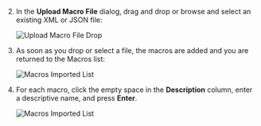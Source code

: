 2.  In the **Upload Macro File** dialog, drag and drop or browse and select an existing XML or JSON file:

    ![Upload Macro File Drop](/img/Upload-Macro-File-Drop.png)

3. As soon as you drop or select a file, the macros are added and you are returned to the Macros list:

    ![Macros Imported List](/img/Macros-Imported-List.png)

4. For each macro, click the empty space in the **Description** column, enter a descriptive name, and press **Enter**.

    ![Macros Imported List](/img/Macros-Imported-List-Description.png)
